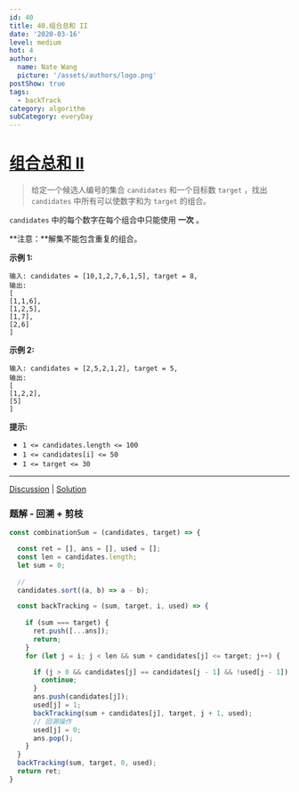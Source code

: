 ```yaml
---
id: 40
title: 40.组合总和 II
date: '2020-03-16'
level: medium
hot: 4
author:
  name: Nate Wang
  picture: '/assets/authors/logo.png'
postShow: true
tags:
  - backTrack
category: algorithm
subCategory: everyDay
---
```




# [组合总和 II](https://leetcode-cn.com/problems/combination-sum-ii/description/)

> 给定一个候选人编号的集合 `candidates` 和一个目标数 `target` ，找出 `candidates` 中所有可以使数字和为 `target` 的组合。

`candidates` 中的每个数字在每个组合中只能使用 **一次** 。

**注意：**解集不能包含重复的组合。  

**示例 1:**

```
输入: candidates = [10,1,2,7,6,1,5], target = 8,
输出:
[
[1,1,6],
[1,2,5],
[1,7],
[2,6]
]
```

**示例 2:**

```
输入: candidates = [2,5,2,1,2], target = 5,
输出:
[
[1,2,2],
[5]
] 
```

**提示:**

- `1 <= candidates.length <= 100`
- `1 <= candidates[i] <= 50`
- `1 <= target <= 30`

------

[Discussion](https://leetcode-cn.com/problems/combination-sum-ii/comments/) | [Solution](https://leetcode-cn.com/problems/combination-sum-ii/solution/)

### 题解 - 回溯 + 剪枝





```js
const combinationSum = (candidates, target) => {

  const ret = [], ans = [], used = [];
  const len = candidates.length;
  let sum = 0;
	
  // 
  candidates.sort((a, b) => a - b);

  const backTracking = (sum, target, i, used) => {
    
    if (sum === target) {
      ret.push([...ans]);
      return;
    }
    for (let j = i; j < len && sum + candidates[j] <= target; j++) {

      if (j > 0 && candidates[j] == candidates[j - 1] && !used[j - 1]) {
        continue;
      }
      ans.push(candidates[j]);
      used[j] = 1;
      backTracking(sum + candidates[j], target, j + 1, used);
      // 回溯操作
      used[j] = 0;
      ans.pop();
    }
  }
  backTracking(sum, target, 0, used);
  return ret;
}
```
